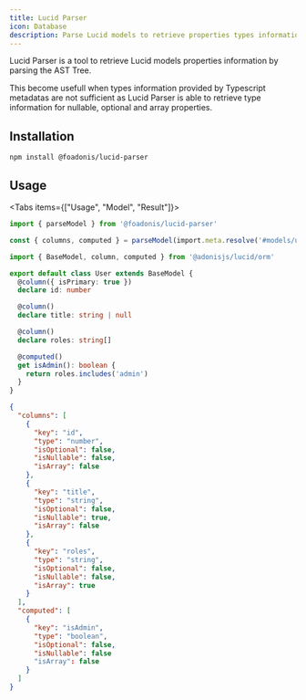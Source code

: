 ```yaml
---
title: Lucid Parser
icon: Database
description: Parse Lucid models to retrieve properties types information
---
```


Lucid Parser is a tool to retrieve Lucid models properties information by parsing the AST Tree.

This become usefull when types information provided by Typescript metadatas are not sufficient as Lucid Parser is able to retrieve type information for nullable, optional and array properties.

## Installation

```package-install
npm install @foadonis/lucid-parser
```

## Usage

<Tabs items={["Usage", "Model", "Result"]}>
  <Tab value="Usage">

```ts
import { parseModel } from '@foadonis/lucid-parser'

const { columns, computed } = parseModel(import.meta.resolve('#models/user'))
```

  </Tab>

  <Tab value="Model">

```ts title="app/models/user.ts"
import { BaseModel, column, computed } from '@adonisjs/lucid/orm'

export default class User extends BaseModel {
  @column({ isPrimary: true })
  declare id: number

  @column()
  declare title: string | null

  @column()
  declare roles: string[]

  @computed()
  get isAdmin(): boolean {
    return roles.includes('admin')
  }
}
```

  </Tab>

  <Tab value="Result">

```json
{
  "columns": [
    {
      "key": "id",
      "type": "number",
      "isOptional": false,
      "isNullable": false,
      "isArray": false
    },
    {
      "key": "title",
      "type": "string",
      "isOptional": false,
      "isNullable": true,
      "isArray": false
    },
    {
      "key": "roles",
      "type": "string",
      "isOptional": false,
      "isNullable": false,
      "isArray": true
    }
  ],
  "computed": [
    {
      "key": "isAdmin",
      "type": "boolean",
      "isOptional": false,
      "isNullable": false
      "isArray": false
    }
  ]
}
```

  </Tab>
</Tabs>
